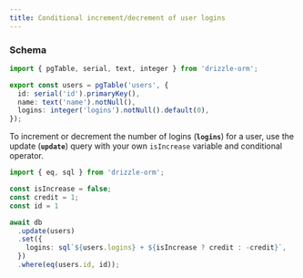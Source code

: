 ```yaml
---
title: Conditional increment/decrement of user logins
---
```


### Schema

```ts
import { pgTable, serial, text, integer } from 'drizzle-orm';

export const users = pgTable('users', {
  id: serial('id').primaryKey(),
  name: text('name').notNull(),
  logins: integer('logins').notNull().default(0),
});
```

To increment or decrement the number of logins (**`logins`**) for a user, use the update (**`update`**) query with your own `isIncrease` variable and conditional operator.

```ts
import { eq, sql } from 'drizzle-orm';

const isIncrease = false;
const credit = 1;
const id = 1

await db
  .update(users)
  .set({
    logins: sql`${users.logins} + ${isIncrease ? credit : -credit}`,
  })
  .where(eq(users.id, id));
```